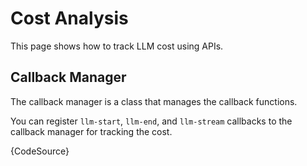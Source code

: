 # Cost Analysis

This page shows how to track LLM cost using APIs.

## Callback Manager

The callback manager is a class that manages the callback functions.

You can register `llm-start`, `llm-end`, and `llm-stream` callbacks to the callback manager for tracking the cost.


<CodeBlock language="ts">{CodeSource}</CodeBlock>
